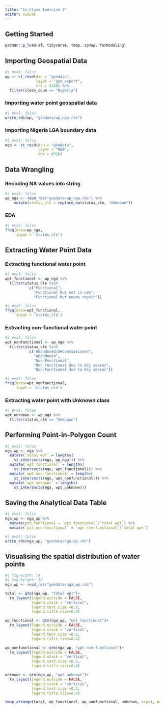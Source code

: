 ```yaml
---
title: "In-Class Exercise 2"
editor: visual
---
```


## Getting Started

```r
pacman::p_load(sf, tidyverse, tmap, spdep, funModeling)
```

## Importing Geospatial Data

```r
#| eval: false
wp <- st_read(dsn = "geodata",
              layer = "geo_export",
              crs = 4326) %>%
  filter(clean_coun == "Nigeria")
```

### Importing water point geospatial data

```r
#| eval: false
write_rds(wp, "geodata/wp_nga.rds")
```

### Importing Nigeria LGA boundary data

```r
#| eval: false
nga <- st_read(dsn = "geodata",
               layer = "NGA",
               crs = 4326)
```

## Data Wrangling

### Recoding NA values into string

```r
#| eval: false
wp_nga <- read_rds("geodata/wp_nga.rds") %>%
    mutate(status_cle = replace_na(status_cle, "Unknown"))
```

### EDA

```r
#| eval: false
freq(data=wp_nga, 
     input = 'status_cle')
```

## Extracting Water Point Data

### Extracting functional water point

```r
#| eval: false
wpt_functional <- wp_nga %>%
  filter(status_cle %in%
           c("Functional", 
             "Functional but not in use",
             "Functional but needs repair"))
```

```r
#| eval: false
freq(data=wpt_functional, 
     input = 'status_cle')
```

### Extracting non-functional water point

```r
#| eval: false
wpt_nonfunctional <- wp_nga %>%
  filter(status_cle %in%
           c("Abandoned/Decommissioned", 
             "Abandoned",
             "Non-Functional",
             "Non functional due to dry season",
             "Non-Functional due to dry season"))
```

```r
#| eval: false
freq(data=wpt_nonfunctional, 
     input = 'status_cle')
```

### Extracting water point with Unknown class

```r
#| eval: false
wpt_unknown <- wp_nga %>%
  filter(status_cle == "Unknown")
```

## Performing Point-in-Polygon Count

```r
#| eval: false
nga_wp <- nga %>% 
  mutate(`total wpt` = lengths(
    st_intersects(nga, wp_nga))) %>%
  mutate(`wpt functional` = lengths(
    st_intersects(nga, wpt_functional))) %>%
  mutate(`wpt non-functional` = lengths(
    st_intersects(nga, wpt_nonfunctional))) %>%
  mutate(`wpt unknown` = lengths(
    st_intersects(nga, wpt_unknown)))
```

## Saving the Analytical Data Table

```r
#| eval: false
nga_wp <- nga_wp %>%
  mutate(pct_functional = `wpt functional`/`total wpt`) %>%
  mutate(`pct_non-functional` = `wpt non-functional`/`total wpt`)
```

```r
#| eval: false
write_rds(nga_wp, "geodata/nga_wp.rds")
```

## Visualising the spatial distribution of water points

```r
#| fig-width: 14
#| fig-height: 12
nga_wp <- read_rds("geodata/nga_wp.rds")

total <- qtm(nga_wp, "total wpt")+
  tm_layout(legend.outside = FALSE,
            legend.stack = "vertical",
            legend.text.size =0.3,
            legend.title.size=0.4)

wp_functional <- qtm(nga_wp, "wpt functional")+
  tm_layout(legend.outside = FALSE,
            legend.stack = "vertical",
            legend.text.size =0.3,
            legend.title.size=0.4)

wp_nonfunctional <- qtm(nga_wp, "wpt non-functional")+
  tm_layout(legend.outside = FALSE,
            legend.stack = "vertical",
            legend.text.size =0.3,
            legend.title.size=0.4)

unknown <- qtm(nga_wp, "wpt unknown")+
  tm_layout(legend.outside = FALSE,
            legend.stack = "vertical",
            legend.text.size =0.3,
            legend.title.size=0.4)

tmap_arrange(total, wp_functional, wp_nonfunctional, unknown, asp=1, ncol=2)
```
